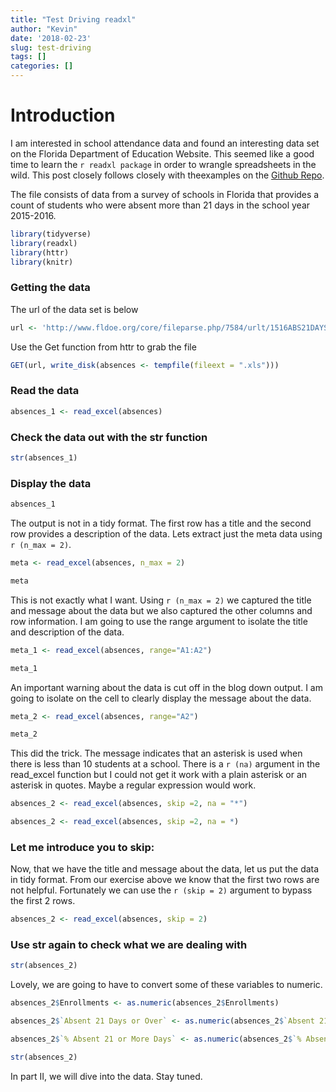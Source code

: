 ```yaml
---
title: "Test Driving readxl"
author: "Kevin"
date: '2018-02-23'
slug: test-driving
tags: []
categories: []
---
```


# Introduction

I am interested in school attendance data and found an interesting data set on the Florida Department of Education Website. This seemed like a good time to learn the ` r readxl package ` in order to wrangle spreadsheets in the wild. This post closely follows closely with theexamples on the [Github Repo](https://github.com/tidyverse/readxl). 

The file consists of data from a survey of schools in Florida that provides a count of students who were absent more than 21 days in the school year 2015-2016. 

```r
library(tidyverse)
library(readxl)
library(httr)
library(knitr)
```

### Getting the data

The url of the data set is below
```r
url <- 'http://www.fldoe.org/core/fileparse.php/7584/urlt/1516ABS21DAYSchool.xls'

```

Use the Get function from httr to grab the file
```r
GET(url, write_disk(absences <- tempfile(fileext = ".xls")))

```



### Read the data
```r
absences_1 <- read_excel(absences)

```

### Check the data out with the str function
```r
str(absences_1)
```


### Display the data
```r
absences_1
```

The output is not in a tidy format. The first row has a title and the second row provides a description of the data. Lets extract just the meta data using ` r (n_max = 2)`.  

```r
meta <- read_excel(absences, n_max = 2)

meta
```

This is not exactly what I want. Using ` r (n_max = 2)` we captured the title and message about the data but we also captured the other columns and row information.  I am going to use the range argument to isolate the title and description of the data. 

```r
meta_1 <- read_excel(absences, range="A1:A2")

meta_1
```

An important warning about the data is cut off in the blog down output. I am going to isolate on the cell to clearly display the message about the data. 

```r
meta_2 <- read_excel(absences, range="A2")

meta_2

```

This did the trick. The message indicates that an asterisk is used when there is less than 10 students at a school. There is a ` r (na)` argument in the read_excel function but I could not get it work with a plain asterisk or an asterisk in quotes. Maybe a regular expression would work. 

```r
absences_2 <- read_excel(absences, skip =2, na = "*")

absences_2 <- read_excel(absences, skip =2, na = *)


```


### Let me introduce you to skip:

Now, that we have the title and message about the data, let us put the data in tidy format. From our exercise above we know that the first two rows are not helpful. Fortunately we can use the ` r (skip = 2)` argument to bypass the first 2 rows. 

```r
absences_2 <- read_excel(absences, skip = 2)


```

### Use str again to check what we are dealing with
```r
str(absences_2)
```

Lovely, we are going to have to convert some of these variables to numeric. 

```r

absences_2$Enrollments <- as.numeric(absences_2$Enrollments)

absences_2$`Absent 21 Days or Over` <- as.numeric(absences_2$`Absent 21 Days or Over`)

absences_2$`% Absent 21 or More Days` <- as.numeric(absences_2$`% Absent 21 or More Days`)

```

```r
str(absences_2)
```

In part II, we will dive into the data. Stay tuned. 

